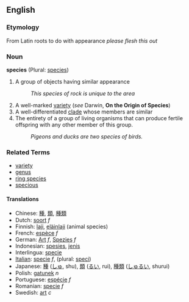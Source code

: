 ==English==

=== Etymology ===

From Latin roots to do with appearance ''please flesh this out''

=== Noun ===
'''species''' (Plural: [[species]])

# A group of objects having similar appearance
#: ''This species of rock is unique to the area''
# A well-marked [[variety]] (''see'' Darwin, '''On the Origin of Species''')
# A well-differentiated [[clade]] whose members are similar
# The entirety of a group of living organisms that can produce fertile offspring with any other member of this group.
#:''Pigeons and ducks are two species of birds.''

=== Related Terms ===
*[[variety]]
*[[genus]]
*[[ring species]]
*[[specious]]

====Translations====
*Chinese: [[種]], [[類]], [[種類]]
*Dutch: [[soort]] ''f''
*Finnish: [[laji]], [[eläinlaji]] (animal species)
*French: [[espèce]] ''f''
*German: [[Art]] ''f'', [[Spezies]] ''f''
*Indonesian: [[spesies]], [[jenis]]
*Interlingua: [[specie]]
*[[Italian]]: [[specie]] ''f'', (plural: [[speci]])
*Japanese: [[種]] ([[しゅ]], shu), [[類]] ([[るい]], rui), [[種類]] ([[しゅるい]], shurui)
*Polish: [[gatunek]] ''n''
*Portuguese: [[espécie]] ''f''
*Romanian: [[specie]] ''f''
*Swedish: [[art]] ''c''